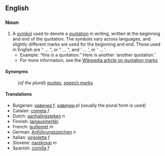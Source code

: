 ==English=={{Punctuation marks}}
===Noun===
#A [[symbol]] used to denote a [[quotation]] in writing, written at the beginning and end of the quotation. The symbols vary across languages, and slightly different marks are used for the beginning and end.  Those used in English are &#8220; ... &#8221;, or " ... ", and &#8216; ... &#8217;, or ' ... '.
#*Example: &#8220;this is a quotation.&#8221; Here is another &#8216;another quotation.&#8217;
#*For more information, see the [[en:Quotation_mark|Wikipedia article on quotation marks]]

====Synonyms====
:(''of the plural'') [[quotes]], [[speech marks]]

====Translations====
*Bulgarian: [[кавичка]] ''f'', [[кавички]] ''pl'' (usually the plural form is  used)
*Catalan: [[cometa]] ''f''
*Dutch: [[aanhalingsteken]] ''n''
*Finnish: [[lainausmerkki]]
*French: [[guillemet]] ''m''
*German: [[Anführungszeichen]] ''n''
*Italian: [[virgoletta]] ''f''
*Slovene: [[narekovaj]] ''m''
*Spanish: [[comilla]] ''f''
